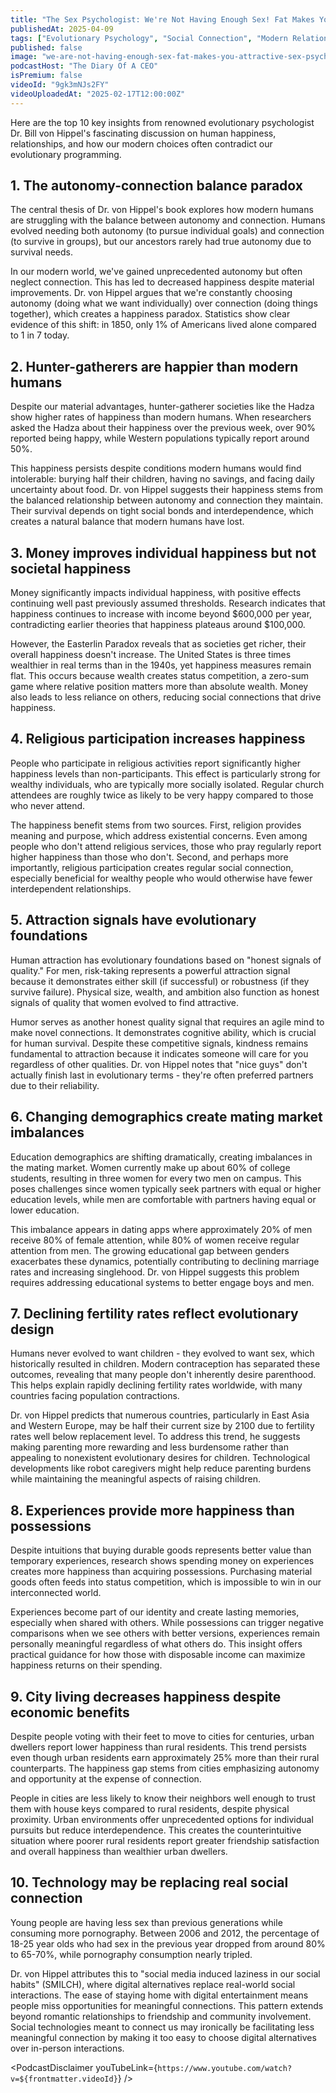 ```yaml
---
title: "The Sex Psychologist: We're Not Having Enough Sex! Fat Makes You Attractive! Dr Bill Von Hippel"
publishedAt: 2025-04-09
tags: ["Evolutionary Psychology", "Social Connection", "Modern Relationships"]
published: false
image: "we-are-not-having-enough-sex-fat-makes-you-attractive-sex-psychologist-bill-von-hippel.jpg"
podcastHost: "The Diary Of A CEO"
isPremium: false
videoId: "9gk3mNJs2FY"
videoUploadedAt: "2025-02-17T12:00:00Z"
---
```



<PodcastSummaryPageLayout frontmatter={frontmatter}>
Here are the top 10 key insights from renowned evolutionary psychologist Dr. Bill von Hippel's fascinating discussion on human happiness, relationships, and how our modern choices often contradict our evolutionary programming.

## 1. The autonomy-connection balance paradox

The central thesis of Dr. von Hippel's book explores how modern humans are struggling with the balance between autonomy and connection. Humans evolved needing both autonomy (to pursue individual goals) and connection (to survive in groups), but our ancestors rarely had true autonomy due to survival needs.

In our modern world, we've gained unprecedented autonomy but often neglect connection. This has led to decreased happiness despite material improvements. Dr. von Hippel argues that we're constantly choosing autonomy (doing what we want individually) over connection (doing things together), which creates a happiness paradox. Statistics show clear evidence of this shift: in 1850, only 1% of Americans lived alone compared to 1 in 7 today.

## 2. Hunter-gatherers are happier than modern humans

Despite our material advantages, hunter-gatherer societies like the Hadza show higher rates of happiness than modern humans. When researchers asked the Hadza about their happiness over the previous week, over 90% reported being happy, while Western populations typically report around 50%.

This happiness persists despite conditions modern humans would find intolerable: burying half their children, having no savings, and facing daily uncertainty about food. Dr. von Hippel suggests their happiness stems from the balanced relationship between autonomy and connection they maintain. Their survival depends on tight social bonds and interdependence, which creates a natural balance that modern humans have lost.

## 3. Money improves individual happiness but not societal happiness

Money significantly impacts individual happiness, with positive effects continuing well past previously assumed thresholds. Research indicates that happiness continues to increase with income beyond $600,000 per year, contradicting earlier theories that happiness plateaus around $100,000.

However, the Easterlin Paradox reveals that as societies get richer, their overall happiness doesn't increase. The United States is three times wealthier in real terms than in the 1940s, yet happiness measures remain flat. This occurs because wealth creates status competition, a zero-sum game where relative position matters more than absolute wealth. Money also leads to less reliance on others, reducing social connections that drive happiness.

## 4. Religious participation increases happiness

People who participate in religious activities report significantly higher happiness levels than non-participants. This effect is particularly strong for wealthy individuals, who are typically more socially isolated. Regular church attendees are roughly twice as likely to be very happy compared to those who never attend.

The happiness benefit stems from two sources. First, religion provides meaning and purpose, which address existential concerns. Even among people who don't attend religious services, those who pray regularly report higher happiness than those who don't. Second, and perhaps more importantly, religious participation creates regular social connection, especially beneficial for wealthy people who would otherwise have fewer interdependent relationships.

## 5. Attraction signals have evolutionary foundations

Human attraction has evolutionary foundations based on "honest signals of quality." For men, risk-taking represents a powerful attraction signal because it demonstrates either skill (if successful) or robustness (if they survive failure). Physical size, wealth, and ambition also function as honest signals of quality that women evolved to find attractive.

Humor serves as another honest quality signal that requires an agile mind to make novel connections. It demonstrates cognitive ability, which is crucial for human survival. Despite these competitive signals, kindness remains fundamental to attraction because it indicates someone will care for you regardless of other qualities. Dr. von Hippel notes that "nice guys" don't actually finish last in evolutionary terms - they're often preferred partners due to their reliability.

## 6. Changing demographics create mating market imbalances

Education demographics are shifting dramatically, creating imbalances in the mating market. Women currently make up about 60% of college students, resulting in three women for every two men on campus. This poses challenges since women typically seek partners with equal or higher education levels, while men are comfortable with partners having equal or lower education.

This imbalance appears in dating apps where approximately 20% of men receive 80% of female attention, while 80% of women receive regular attention from men. The growing educational gap between genders exacerbates these dynamics, potentially contributing to declining marriage rates and increasing singlehood. Dr. von Hippel suggests this problem requires addressing educational systems to better engage boys and men.

## 7. Declining fertility rates reflect evolutionary design

Humans never evolved to want children - they evolved to want sex, which historically resulted in children. Modern contraception has separated these outcomes, revealing that many people don't inherently desire parenthood. This helps explain rapidly declining fertility rates worldwide, with many countries facing population contractions.

Dr. von Hippel predicts that numerous countries, particularly in East Asia and Western Europe, may be half their current size by 2100 due to fertility rates well below replacement level. To address this trend, he suggests making parenting more rewarding and less burdensome rather than appealing to nonexistent evolutionary desires for children. Technological developments like robot caregivers might help reduce parenting burdens while maintaining the meaningful aspects of raising children.

## 8. Experiences provide more happiness than possessions

Despite intuitions that buying durable goods represents better value than temporary experiences, research shows spending money on experiences creates more happiness than acquiring possessions. Purchasing material goods often feeds into status competition, which is impossible to win in our interconnected world.

Experiences become part of our identity and create lasting memories, especially when shared with others. While possessions can trigger negative comparisons when we see others with better versions, experiences remain personally meaningful regardless of what others do. This insight offers practical guidance for how those with disposable income can maximize happiness returns on their spending.

## 9. City living decreases happiness despite economic benefits

Despite people voting with their feet to move to cities for centuries, urban dwellers report lower happiness than rural residents. This trend persists even though urban residents earn approximately 25% more than their rural counterparts. The happiness gap stems from cities emphasizing autonomy and opportunity at the expense of connection.

People in cities are less likely to know their neighbors well enough to trust them with house keys compared to rural residents, despite physical proximity. Urban environments offer unprecedented options for individual pursuits but reduce interdependence. This creates the counterintuitive situation where poorer rural residents report greater friendship satisfaction and overall happiness than wealthier urban dwellers.

## 10. Technology may be replacing real social connection

Young people are having less sex than previous generations while consuming more pornography. Between 2006 and 2012, the percentage of 18-25 year olds who had sex in the previous year dropped from around 80% to 65-70%, while pornography consumption nearly tripled.

Dr. von Hippel attributes this to "social media induced laziness in our social habits" (SMILCH), where digital alternatives replace real-world social interactions. The ease of staying home with digital entertainment means people miss opportunities for meaningful connections. This pattern extends beyond romantic relationships to friendship and community involvement. Social technologies meant to connect us may ironically be facilitating less meaningful connection by making it too easy to choose digital alternatives over in-person interactions.

<PodcastDisclaimer
  youTubeLink={`https://www.youtube.com/watch?v=${frontmatter.videoId}`}
/>

</PodcastSummaryPageLayout>
